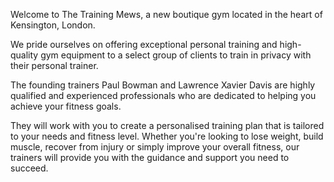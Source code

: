 
Welcome to The Training Mews, a new boutique gym located in the heart of Kensington, London.

We pride ourselves on offering exceptional personal training and high-quality gym equipment to a select group of clients to train in privacy with their personal trainer. 


The founding trainers Paul Bowman and Lawrence Xavier Davis are highly qualified and experienced professionals who are dedicated to helping you achieve your fitness goals. 

They will work with you to create a personalised training plan that is tailored to your needs and fitness level. Whether you're looking to lose weight, build muscle, recover from injury or simply improve your overall fitness, our trainers will provide you with the guidance and support you need to succeed.
